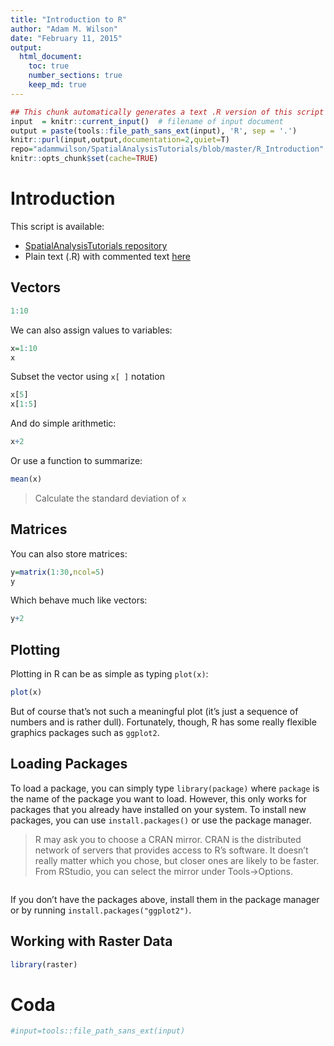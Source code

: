 ```yaml
---
title: "Introduction to R"
author: "Adam M. Wilson"
date: "February 11, 2015"
output: 
  html_document:
    toc: true
    number_sections: true
    keep_md: true
---
```



```r
## This chunk automatically generates a text .R version of this script when running within knitr.  You do not need to run this...
input  = knitr::current_input()  # filename of input document
output = paste(tools::file_path_sans_ext(input), 'R', sep = '.')
knitr::purl(input,output,documentation=2,quiet=T)
repo="adammwilson/SpatialAnalysisTutorials/blob/master/R_Introduction"
knitr::opts_chunk$set(cache=TRUE)
```


#  Introduction
This script is available:

  * [SpatialAnalysisTutorials repository](`r paste0("http://github.com/",repo)`)
  * Plain text (.R) with commented text [here](`r paste0("http://raw.githubusercontent.com/",repo,"/",output)`)
 

## Vectors

```r
1:10
````

We can also assign values to variables:
```r
x=1:10
x
```

Subset the vector using `x[ ]` notation
```r
x[5]
x[1:5]
```


And do simple arithmetic:
```r
x+2
```

Or use a function to summarize:
```r
mean(x)
```

> Calculate the standard deviation of `x`

## Matrices
You can also store matrices:
```r
y=matrix(1:30,ncol=5)
y
```

Which behave much like vectors:
```r
y+2
```


## Plotting
Plotting in R can be as simple as typing `plot(x)`:
```r
plot(x)
```

But of course that's not such a meaningful plot (it's just a sequence of numbers and is rather dull).  Fortunately, though, R has some really flexible graphics packages such as `ggplot2`.  

## Loading Packages

To load a package, you can simply type `library(package)` where `package` is the name of the package you want to load.  However, this only works for packages that you already have installed on your system.  To install new packages, you can use `install.packages()` or use the package manager. 

> R may ask you to choose a CRAN mirror. CRAN is the distributed network of servers that provides access to R's software.  It doesn't really matter which you chose, but closer ones are likely to be faster.  From RStudio, you can select the mirror under Tools→Options.


```r

```


If you don't have the packages above, install them in the package manager or by running `install.packages("ggplot2")`. 


## Working with Raster Data
```r
library(raster)
```



# Coda



```r
#input=tools::file_path_sans_ext(input)
```



